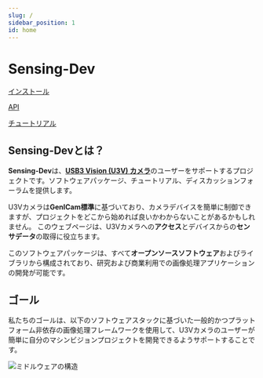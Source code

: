 ```yaml
---
slug: /
sidebar_position: 1
id: home
---
```

# Sensing-Dev



<div class="jsx-section highlight">
<div class="board">

<a class="card on-board" href="./startup-guide/software-stack">インストール</a>

<a class="card on-board" href="./external/software-reference">API</a>

<a class="card on-board" href="./tutorials/intro">チュートリアル</a>

</div></div>

## Sensing-Devとは？

**Sensing-Dev**は、[**USB3 Vision (U3V) カメラ**](https://www.automate.org/a3-content/usb3-vision-standard)のユーザーをサポートするプロジェクトです。ソフトウェアパッケージ、チュートリアル、ディスカッションフォーラムを提供します。

U3Vカメラは**GenICam標準**に基づいており、カメラデバイスを簡単に制御できますが、プロジェクトをどこから始めれば良いかわからないことがあるかもしれません。
このウェブページは、U3Vカメラへの**アクセス**とデバイスからの**センサデータ**の取得に役立ちます。

このソフトウェアパッケージは、すべて**オープンソースソフトウェア**およびライブラリから構成されており、研究および商業利用での画像処理アプリケーションの開発が可能です。

## ゴール

私たちのゴールは、以下のソフトウェアスタックに基づいた一般的かつプラットフォーム非依存の画像処理フレームワークを使用して、U3Vカメラのユーザーが簡単に自分のマシンビジョンプロジェクトを開発できるようサポートすることです。

![ミドルウェアの構造](./img/middleware-structure.png)

